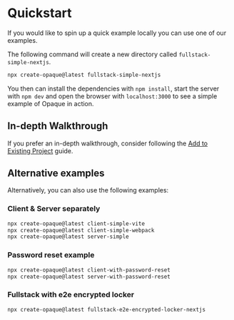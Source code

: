 # Quickstart

If you would like to spin up a quick example locally you can use one of our examples.

The following command will create a new directory called `fullstack-simple-nextjs`.

```bash
npx create-opaque@latest fullstack-simple-nextjs
```

You then can install the dependencies with `npm install`, start the server with `npm dev` and open the browser with `localhost:3000` to see a simple example of Opaque in action.

## In-depth Walkthrough

If you prefer an in-depth walkthrough, consider following the [Add to Existing Project](/docs/get-started/add-to-existing-project) guide.

## Alternative examples

Alternatively, you can also use the following examples:

### Client & Server separately

```bash
npx create-opaque@latest client-simple-vite
npx create-opaque@latest client-simple-webpack
npx create-opaque@latest server-simple
```

### Password reset example

```bash
npx create-opaque@latest client-with-password-reset
npx create-opaque@latest server-with-password-reset
```

### Fullstack with e2e encrypted locker

```bash
npx create-opaque@latest fullstack-e2e-encrypted-locker-nextjs
```


